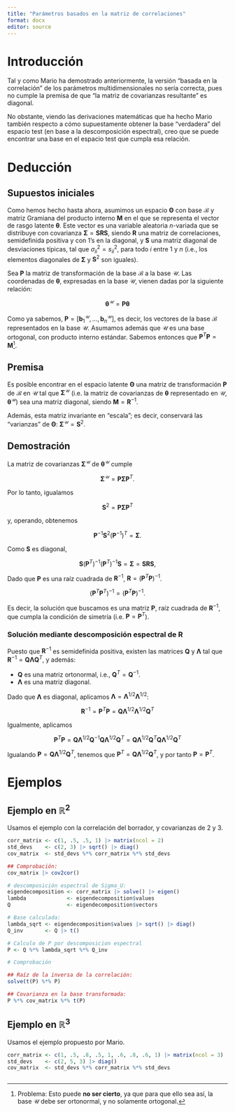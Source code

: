 ```yaml
---
title: "Parámetros basados en la matriz de correlaciones"
format: docx
editor: source
---
```


# Introducción

Tal y como Mario ha demostrado anteriormente, la versión "basada en la
correlación" de los parámetros multidimensionales no sería correcta, pues no
cumple la premisa de que "la matriz de covarianzas resultante" es diagonal.

No obstante, viendo las derivaciones matemáticas que ha hecho Mario también
respecto a cómo supuestamente obtener la base "verdadera" del espacio test
(en base a la descomposición espectral), creo que se puede encontrar una base
en el espacio test que cumpla esa relación.

# Deducción

## Supuestos iniciales

Como hemos hecho hasta ahora, asumimos un espacio $\mathbf{\Theta}$ con base
$\mathcal{B}$ y matriz Gramiana del producto interno $\mathbf{M}$ en el que se
representa el vector de rasgo latente $\mathbf{\theta}$. Este vector es una
variable aleatoria $n$-variada que se distribuye con covarianza
$\mathbf{\Sigma} = \mathbf{S} \mathbf{R} \mathbf{S}$, siendo $\mathbf{R}$ una
matriz de correlaciones, semidefinida positiva y con 1's en la diagonal, y
$\mathbf{S}$ una matriz diagonal de desviaciones típicas, tal que
$\sigma^2_{ii} = s^2_{ii}$, para todo $i$ entre 1 y $n$ (i.e., los elementos
diagonales de $\mathbf{\Sigma}$ y $\mathbf{S}^2$ son iguales).

Sea $\mathbf{P}$ la matriz de transformación de la base $\mathcal{B}$ a la base
$\mathcal{U}$. Las coordenadas de $\mathbf{\theta}$, expresadas en la base
$\mathcal{U}$, vienen dadas por la siguiente relación:

$$
\mathbf{\theta}^\mathcal{U} = \mathbf{P} \mathbf{\theta}
$$

Como ya sabemos,
$\mathbf{P} = [\mathbf{b}_1^\mathcal{U}, ..., \mathbf{b}_n^\mathcal{U}]$, es
decir, los vectores de la base $\mathcal{B}$ representados en la base
$\mathcal{U}$. Asumamos además que $\mathcal{U}$ es una base ortogonal,
con producto interno estándar. Sabemos entonces que
$\mathbf{P}^T \mathbf{P} = \mathbf{M}$[^orth_basis].

[^orth_basis]: Problema: Esto puede **no ser cierto**, ya que para que ello sea
así, la base $\mathcal{U}$ debe ser ortonormal, y no solamente ortogonal.

## Premisa

Es posible encontrar en el espacio latente $\mathbf{\Theta}$ una matriz de
transformación $\mathbf{P}$ de $\mathcal{B}$ en $\mathcal{U}$ tal
que $\mathbf{\Sigma}^\mathcal{U}$ (i.e. la matriz de covarianzas de
$\mathbf{\theta}$ representado en $\mathcal{U}$, $\mathbf{\theta}^\mathcal{U}$)
sea una matriz diagonal, siendo $\mathbf{M} = \mathbf{R}^{-1}$.

Además, esta matriz invariante en "escala"; es decir, conservará las "varianzas"
de $\mathbf{\Theta}$: $\mathbf{\Sigma}^\mathcal{U} = \mathbf{S}^2$.

## Demostración

La matriz de covarianzas $\mathbf{\Sigma}^\mathcal{U}$ de
$\mathbf{\theta}^\mathcal{U}$ cumple

$$
\mathbf{\Sigma}^\mathcal{U} = \mathbf{P} \mathbf{\Sigma} \mathbf{P}^T.
$$

Por lo tanto, igualamos

$$
\mathbf{S}^2 = \mathbf{P} \mathbf{\Sigma} \mathbf{P}^T
$$

y, operando, obtenemos

$$
\mathbf{P}^{-1} \mathbf{S}^2 (\mathbf{P}^{-1})^T = \mathbf{\Sigma}.
$$

Como $\mathbf{S}$ es diagonal,

$$
\mathbf{S} (\mathbf{P}^T)^{-1} (\mathbf{P}^T)^{-1} \mathbf{S} =
  \mathbf{\Sigma} =
  \mathbf{S} \mathbf{R} \mathbf{S},
$$

Dado que $\mathbf{P}$ es una raíz cuadrada de $\mathbf{R}^{-1}$,
$\mathbf{R} = (\mathbf{P}^T \mathbf{P})^{-1}$.


$$
(\mathbf{P}^T \mathbf{P}^T)^{-1} = (\mathbf{P}^T \mathbf{P})^{-1}.
$$

Es decir, la solución que buscamos es una matriz $\mathbf{P}$, raíz cuadrada de
$\mathbf{R}^{-1}$, que
cumpla la condición de simetría (i.e. $\mathbf{P} = \mathbf{P}^T$).

### Solución mediante descomposición espectral de $\mathbf{R}$

Puesto que $\mathbf{R}^{-1}$ es semidefinida positiva, existen las matrices
$\mathbf{Q}$ y $\mathbf{\Lambda}$ tal que
$\mathbf{R}^{-1} = \mathbf{Q} \mathbf{\Lambda} \mathbf{Q}^T$, y además:

* $\mathbf{Q}$ es una matriz ortonormal, i.e., $\mathbf{Q}^T = \mathbf{Q}^{-1}$.
* $\mathbf{\Lambda}$ es una matriz diagonal.

Dado que $\mathbf{\Lambda}$ es diagonal, aplicamos
$\mathbf{\Lambda} = \mathbf{\Lambda}^{1/2} \mathbf{\Lambda}^{1/2}$:

$$
\mathbf{R}^{-1} = \mathbf{P}^T \mathbf{P} =
  \mathbf{Q} \mathbf{\Lambda}^{1/2} \mathbf{\Lambda}^{1/2} \mathbf{Q}^T
$$

Igualmente, aplicamos

$$
\mathbf{P}^T \mathbf{P} =
  \mathbf{Q} \mathbf{\Lambda}^{1/2} \mathbf{Q}^{-1}
    \mathbf{Q} \mathbf{\Lambda}^{1/2} \mathbf{Q}^T =
  \mathbf{Q} \mathbf{\Lambda}^{1/2} \mathbf{Q}^T
    \mathbf{Q} \mathbf{\Lambda}^{1/2} \mathbf{Q}^T
$$

Igualando $\mathbf{P} = \mathbf{Q} \mathbf{\Lambda}^{1/2} \mathbf{Q}^T$,
tenemos que
$\mathbf{P}^T = \mathbf{Q} \mathbf{\Lambda}^{1/2} \mathbf{Q}^T$,
y por tanto $\mathbf{P} = \mathbf{P}^T$.

# Ejemplos

## Ejemplo en $\mathbb{R}^2$

Usamos el ejemplo con la correlación del borrador, y covarianzas de 2 y 3.

```r
corr_matrix <- c(1, .5, .5, 1) |> matrix(ncol = 2)
std_devs    <- c(2, 3) |> sqrt() |> diag()
cov_matrix  <- std_devs %*% corr_matrix %*% std_devs

## Comprobación:
cov_matrix |> cov2cor()
```


```r
# descomposición espectral de Sigma_U:
eigendecomposition <- corr_matrix |> solve() |> eigen()
lambda             <- eigendecomposition$values
Q                  <- eigendecomposition$vectors

# Base calculada:
lambda_sqrt <- eigendecomposition$values |> sqrt() |> diag()
Q_inv       <- Q |> t()

# Calculo de P por descomposicion espectral
P <- Q %*% lambda_sqrt %*% Q_inv

# Comprobación

## Raíz de la inversa de la correlación:
solve(t(P) %*% P)

## Covarianza en la base transformada:
P %*% cov_matrix %*% t(P)
```

## Ejemplo en $\mathbb{R}^3$

Usamos el ejemplo propuesto por Mario.

```r
corr_matrix <- c(1, .5, .8, .5, 1, .6, .8, .6, 1) |> matrix(ncol = 3)
std_devs    <- c(2, 5, 3) |> diag()
cov_matrix  <- std_devs %*% corr_matrix %*% std_devs
```

```r
```
